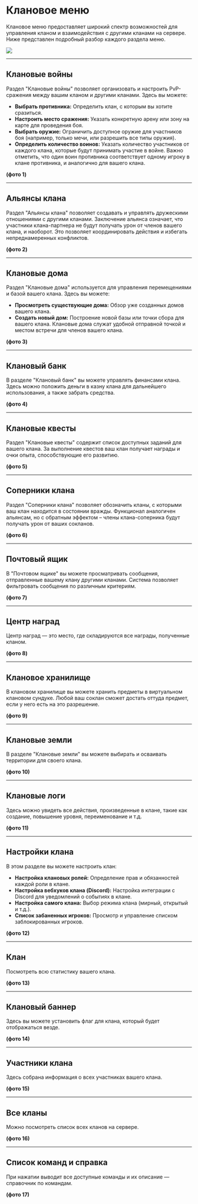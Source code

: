 # Клановое меню

Клановое меню предоставляет широкий спектр возможностей для управления кланом и взаимодействия с другими кланами на сервере. Ниже представлен подробный разбор каждого раздела меню.

<img src="https://s3.etty.su/wiki/survival/clans/info/menu.webp" />

---

## Клановые войны

Раздел "Клановые войны" позволяет организовать и настроить PvP-сражения между вашим кланом и другими кланами. Здесь вы можете:

* **Выбрать противника:** Определить клан, с которым вы хотите сразиться.
* **Настроить место сражения:** Указать конкретную арену или зону на карте для проведения боя.
* **Выбрать оружие:** Ограничить доступное оружие для участников боя (например, только мечи, или разрешить все типы оружия).
* **Определить количество воинов:** Указать количество участников от каждого клана, которые будут принимать участие в войне. Важно отметить, что один воин противника соответствует одному игроку в клане противника, и аналогично для вашего клана.

**(фото 1)**

---

## Альянсы клана

Раздел "Альянсы клана" позволяет создавать и управлять дружескими отношениями с другими кланами. Заключение альянса означает, что участники клана-партнера не будут получать урон от членов вашего клана, и наоборот. Это позволяет координировать действия и избегать непреднамеренных конфликтов.

**(фото 2)**

---

## Клановые дома

Раздел "Клановые дома" используется для управления перемещениями и базой вашего клана. Здесь вы можете:

* **Просмотреть существующие дома:** Обзор уже созданных домов вашего клана.
* **Создать новый дом:** Построение новой базы или точки сбора для вашего клана. Клановые дома служат удобной отправной точкой и местом встречи для членов вашего клана.

**(фото 3)**

---

## Клановый банк

В разделе "Клановый банк" вы можете управлять финансами клана. Здесь можно положить деньги в казну клана для дальнейшего использования, а также забрать средства.

**(фото 4)**

---

## Клановые квесты

Раздел "Клановые квесты" содержит список доступных заданий для вашего клана. За выполнение квестов ваш клан получает награды и очки опыта, способствующие его развитию.

**(фото 5)**

---

## Соперники клана

Раздел "Соперники клана" позволяет обозначить кланы, с которыми ваш клан находится в состоянии вражды. Функционал аналогичен альянсам, но с обратным эффектом – члены клана-соперника будут получать урон от ваших сокланов.

**(фото 6)**

---

## Почтовый ящик

В "Почтовом ящике" вы можете просматривать сообщения, отправленные вашему клану другими кланами. Система позволяет фильтровать сообщения по различным критериям.

**(фото 7)**

---

## Центр наград

Центр наград — это место, где складируются все награды, полученные кланом.

**(фото 8)**

---

## Клановое хранилище

В клановом хранилище вы можете хранить предметы в виртуальном клановом сундуке. Любой ваш соклан сможет достать оттуда предмет, если у него есть на это разрешение.

**(фото 9)**

---

## Клановые земли

В разделе "Клановые земли" вы можете выбирать и осваивать территории для своего клана.

**(фото 10)**

---

## Клановые логи

Здесь можно увидеть все действия, произведенные в клане, такие как создание, повышение уровня, переименование и т.д.

**(фото 11)**

---

## Настройки клана

В этом разделе вы можете настроить клан:

* **Настройка клановых ролей:** Определение прав и обязанностей каждой роли в клане.
* **Настройка вебхуков клана (Discord):** Настройка интеграции с Discord для уведомлений о событиях в клане.
* **Настройка самого клана:** Выбор режима клана (мирный, открытый и т.д.).
* **Список забаненных игроков:** Просмотр и управление списком заблокированных игроков.

**(фото 12)**

---

## Клан

Посмотреть всю статистику вашего клана.

**(фото 13)**

---

## Клановый баннер

Здесь вы можете установить флаг для клана, который будет отображаться везде.

**(фото 14)**

---

## Участники клана

Здесь собрана информация о всех участниках вашего клана.

**(фото 15)**

---

## Все кланы

Можно посмотреть список всех кланов на сервере.

**(фото 16)**

---

## Список команд и справка

При нажатии выводит все доступные команды и их описание — справочник по командам.

**(фото 17)**
